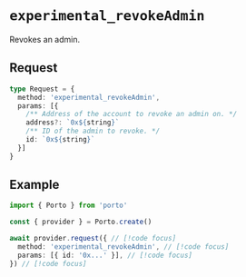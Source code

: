 # `experimental_revokeAdmin`

Revokes an admin.

## Request

```ts
type Request = {
  method: 'experimental_revokeAdmin',
  params: [{
    /** Address of the account to revoke an admin on. */
    address?: `0x${string}`
    /** ID of the admin to revoke. */
    id: `0x${string}`
  }]
}
```

## Example

```ts twoslash
import { Porto } from 'porto'

const { provider } = Porto.create()

await provider.request({ // [!code focus]
  method: 'experimental_revokeAdmin', // [!code focus]
  params: [{ id: '0x...' }], // [!code focus]
}) // [!code focus]
```
